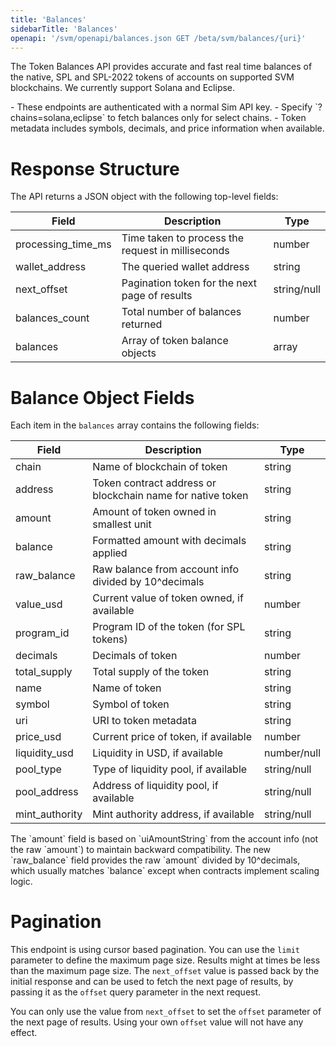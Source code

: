 ```yaml
---
title: 'Balances'
sidebarTitle: 'Balances'
openapi: '/svm/openapi/balances.json GET /beta/svm/balances/{uri}'
---
```


The Token Balances API provides accurate and fast real time balances of the native, SPL and SPL-2022 tokens of accounts on supported SVM blockchains.
We currently support Solana and Eclipse.

<Note>
  - These endpoints are authenticated with a normal Sim API key.
  - Specify `?chains=solana,eclipse` to fetch balances only for select chains.
  - Token metadata includes symbols, decimals, and price information when available.
</Note>


# Response Structure

The API returns a JSON object with the following top-level fields:

| Field                          | Description                                                   | Type          |
|--------------------------------|---------------------------------------------------------------|---------------|
| processing_time_ms             | Time taken to process the request in milliseconds             | number        |
| wallet_address                 | The queried wallet address                                    | string        |
| next_offset                    | Pagination token for the next page of results                 | string/null   |
| balances_count                 | Total number of balances returned                             | number        |
| balances                       | Array of token balance objects                                | array         |

# Balance Object Fields

Each item in the `balances` array contains the following fields:

| Field                          | Description                                                   | Type          |
|--------------------------------|---------------------------------------------------------------|---------------|
| chain                          | Name of blockchain of token                                   | string        |
| address                        | Token contract address or blockchain name for native token    | string        |
| amount                         | Amount of token owned in smallest unit                        | string        |
| balance                        | Formatted amount with decimals applied                        | string        |
| raw_balance                    | Raw balance from account info divided by 10^decimals         | string        |
| value_usd                      | Current value of token owned, if available                    | number        |
| program_id                     | Program ID of the token (for SPL tokens)                      | string        |
| decimals                       | Decimals of token                                             | number        |
| total_supply                   | Total supply of the token                                     | string        |
| name                           | Name of token                                                 | string        |
| symbol                         | Symbol of token                                               | string        |
| uri                            | URI to token metadata                                         | string        |
| price_usd                      | Current price of token, if available                          | number        |
| liquidity_usd                  | Liquidity in USD, if available                                | number/null   |
| pool_type                      | Type of liquidity pool, if available                          | string/null   |
| pool_address                   | Address of liquidity pool, if available                       | string/null   |
| mint_authority                 | Mint authority address, if available                          | string/null   |

<Note>
The `amount` field is based on `uiAmountString` from the account info (not the raw `amount`) to maintain backward compatibility. The new `raw_balance` field provides the raw `amount` divided by 10^decimals, which usually matches `balance` except when contracts implement scaling logic.
</Note>


# Pagination

This endpoint is using cursor based pagination. You can use the `limit` parameter to define the maximum page size.
Results might at times be less than the maximum page size.
The `next_offset` value is passed back by the initial response and can be used to fetch the next page of results, by passing it as the `offset` query parameter in the next request.

<Warning>You can only use the value from `next_offset` to set the `offset` parameter of the next page of results. Using your own `offset` value will not have any effect.</Warning>
